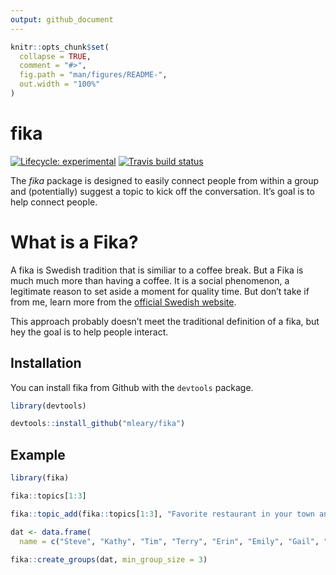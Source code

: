 ```yaml
---
output: github_document
---
```


<!-- README.md is generated from README.Rmd. Please edit that file -->

```r
knitr::opts_chunk$set(
  collapse = TRUE,
  comment = "#>",
  fig.path = "man/figures/README-",
  out.width = "100%"
)
```

# fika

<!-- badges: start -->
[![Lifecycle: experimental](https://img.shields.io/badge/lifecycle-experimental-orange.svg)](https://www.tidyverse.org/lifecycle/#experimental)
[![Travis build status](https://travis-ci.org/mleary/fika.svg?branch=master)](https://travis-ci.org/mleary/fika)
<!-- badges: end -->

The *fika* package is designed to easily connect people from within a group and (potentially) suggest a topic to kick off the conversation. It's goal is to help connect people.


# What is a Fika?

A fika is Swedish tradition that is similiar to a coffee break.  But a Fika
is much much more than having a coffee. It is a social phenomenon, a 
legitimate reason to set aside a moment for quality time. But don't take if from me, learn
more from the [official Swedish website](https://sweden.se/culture-traditions/fika/).

This approach probably doesn't meet the traditional definition of a fika, but hey the 
goal is to help people interact.

## Installation

You can install fika from Github with the `devtools` package.

``` r
library(devtools)

devtools::install_github("mleary/fika")
```

## Example

```r
library(fika)

fika::topics[1:3] 

fika::topic_add(fika::topics[1:3], "Favorite restaurant in your town and why?")

dat <- data.frame(
  name = c("Steve", "Kathy", "Tim", "Terry", "Erin", "Emily", "Gail", "Robin", "Denny", "Marge"))

fika::create_groups(dat, min_group_size = 3)

```

